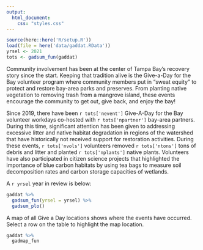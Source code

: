 ```yaml
---
output:
  html_document:
    css: "styles.css"
---
```


```r
source(here::here('R/setup.R'))
load(file = here('data/gaddat.RData'))
yrsel <- 2021
tots <- gadsum_fun(gaddat)
```

Community involvement has been at the center of Tampa Bay's recovery story since the start. Keeping that tradition alive is the Give-a-Day for the Bay volunteer program where community members put in "sweat equity" to protect and restore bay-area parks and preserves. From planting native vegetation to removing trash from a mangrove island, these events encourage the community to get out, give back, and enjoy the bay!

Since 2019, there have been `r tots['nevent']` Give-A-Day for the Bay volunteer workdays co-hosted with `r tots['npartner']` bay-area partners. During this time, significant attention has been given to addressing excessive litter and native habitat degradation in regions of the watershed that have historically not received support for restoration activities. During these events, `r tots['nvols']` volunteers removed `r tots['ntons']` tons of debris and litter and planted `r tots['nplants']` native plants. Volunteers have also participated in citizen science projects that highlighted the importance of blue carbon habitats by using tea bags to measure soil decomposition rates and carbon storage capacities of wetlands.

A `r yrsel` year in review is below: 

```r
gaddat %>% 
  gadsum_fun(yrsel = yrsel) %>% 
  gadsum_plo()
```

A map of all Give a Day locations shows where the events have occurred.  Select a row on the table to highlight the map location.

```r
gaddat %>% 
  gadmap_fun
```

